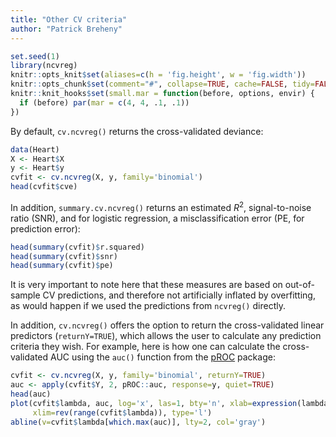 ```yaml
---
title: "Other CV criteria"
author: "Patrick Breheny"
---
```


```r
set.seed(1)
library(ncvreg)
knitr::opts_knit$set(aliases=c(h = 'fig.height', w = 'fig.width'))
knitr::opts_chunk$set(comment="#", collapse=TRUE, cache=FALSE, tidy=FALSE)
knitr::knit_hooks$set(small.mar = function(before, options, envir) {
  if (before) par(mar = c(4, 4, .1, .1))
})
```

By default, `cv.ncvreg()` returns the cross-validated deviance:

```r
data(Heart)
X <- Heart$X
y <- Heart$y
cvfit <- cv.ncvreg(X, y, family='binomial')
head(cvfit$cve)
```

In addition, `summary.cv.ncvreg()` returns an estimated $R^2$, signal-to-noise ratio (SNR), and for logistic regression, a misclassification error (PE, for prediction error):

```r
head(summary(cvfit)$r.squared)
head(summary(cvfit)$snr)
head(summary(cvfit)$pe)
```

It is very important to note here that these measures are based on out-of-sample CV predictions, and therefore not artificially inflated by overfitting, as would happen if we used the predictions from `ncvreg()` directly.

In addition, `cv.ncvreg()` offers the option to return the cross-validated linear predictors (`returnY=TRUE`), which allows the user to calculate any prediction criteria they wish. For example, here is how one can calculate the cross-validated AUC using the `auc()` function from the [pROC](https://cran.r-project.org/package=pROC) package:

```r
cvfit <- cv.ncvreg(X, y, family='binomial', returnY=TRUE)
auc <- apply(cvfit$Y, 2, pROC::auc, response=y, quiet=TRUE)
head(auc)
plot(cvfit$lambda, auc, log='x', las=1, bty='n', xlab=expression(lambda), 
     xlim=rev(range(cvfit$lambda)), type='l')
abline(v=cvfit$lambda[which.max(auc)], lty=2, col='gray')
```
